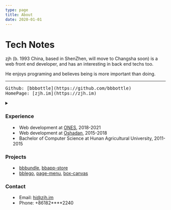 ```yaml
---
type: page
title: About
date: 2020-01-01
---
```


# Tech Notes

zjh (b. 1993 China, based in ShenZhen, will move to Changsha soon) is a web front end developer, and has an interesting in back end techs too.

He enjoys programing and believes being is more important than doing.


---
<pre>
Github: [bbbottle](https://github.com/bbbottle)
HomePage: [zjh.im](https://zjh.im)
</pre>

<details><summary children="Resume"/>
<style jsx>{`
  summary:not(:focus-visible):focus {
    outline: none;
  }
`}</style>

### Experience
- Web development at [ONES](https://ones.ai), 2018-2021
- Web development at [Oshadan](https://www.oshadan.com), 2015-2018
- Bachelor of Computer Science at Hunan Agricultural University, 2011-2015

### Projects
- [bbbundle](https://github.com/bbbottle/bbbundle), [bbapp-store](https://github.com/bbbottle/bbapp-store)
- [bblego](https://github.com/bbbottle/bblego), [page-menu](https://github.com/bbbottle/page-menu), [box-canvas](https://github.com/bbbottle/box-canvas)

### Contact
- Email: [hi@zjh.im](mailto:hi@zjh.im)
- Phone: +86182****2240
</details>

